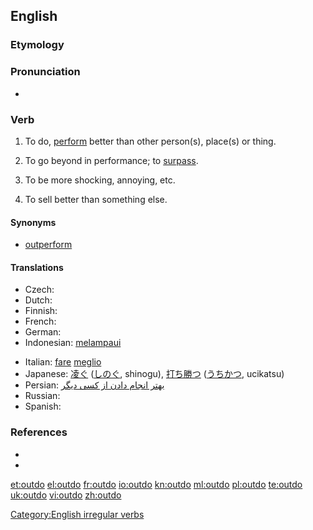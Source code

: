 ==English==

===Etymology===
{{prefix|out|do}}

===Pronunciation===
* {{IPA|/'ɑʊtdu/}}

===Verb===
{{en-verb|outdoes|outdoing|outdid|outdone}}

# {{rfd-redundant}} To do, [[perform]] better than other person(s), place(s) or thing.
# {{transitive}} To go beyond in performance; to [[surpass]].
# {{rfd-redundant}} To be more shocking, annoying, etc.
# {{rfd-redundant}} To sell better than something else.

====Synonyms====
* {{sense|to surpass}} [[outperform]]

====Translations====
{{trans-top}}
* Czech: {{t-|cs|překonat}}
* Dutch: {{t+|nl|overtreffen}}
* Finnish: {{t|fi|päihittää}}
* French: {{t+|fr|surpasser}}
* German: {{t-|de|übertreffen}}
* Indonesian: [[lampau|melampaui]]
{{trans-mid}}
* Italian: [[fare]] [[meglio]]
* Japanese: [[凌ぐ]] ([[しのぐ]], shinogu), [[打ち勝つ]] ([[うちかつ]], ucikatsu)
* Persian: [[بهتر انجام دادن از کسی دیگر]]
* Russian:{{t|ru|превзойти|sc=Cyrl}}
* Spanish: {{t|es|exceder}} {{t|es|sobrepasar}}
{{trans-bottom}}

===References===
* {{R:Century 1911}}
* {{R:Webster 1913}}

[[Category:English irregular verbs]]

[[et:outdo]]
[[el:outdo]]
[[fr:outdo]]
[[io:outdo]]
[[kn:outdo]]
[[ml:outdo]]
[[pl:outdo]]
[[te:outdo]]
[[uk:outdo]]
[[vi:outdo]]
[[zh:outdo]]